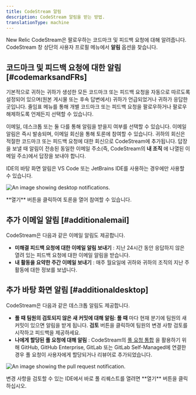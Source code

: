 ```yaml
---
title: CodeStream 알림
description: CodeStream 알림을 받는 방법.
translationType: machine
---
```




New Relic CodeStream은 팔로우하는 코드마크 및 피드백 요청에 대해 알려줍니다. CodeStream 창 상단의 사용자 프로필 메뉴에서 **알림** 옵션을 찾습니다.

## 코드마크 및 피드백 요청에 대한 알림 [#codemarksandFRs]

기본적으로 귀하는 귀하가 생성한 모든 코드마크 또는 피드백 요청을 자동으로 따르도록 설정되어 있으며(원본 게시물 또는 후속 답변에서) 귀하가 언급되었거나 귀하가 응답한 곳입니다. 줄임표 메뉴를 통해 개별 코드마크 또는 피드백 요청을 팔로우하거나 팔로우 해제하도록 언제든지 선택할 수 있습니다.

이메일, 데스크톱 또는 둘 다를 통해 알림을 받을지 여부를 선택할 수 있습니다. 이메일 알림은 즉시 발송되며, 이메일 회신을 통해 토론에 참여할 수 있습니다. 귀하의 회신은 적절한 코드마크 또는 피드백 요청에 대한 회신으로 CodeStream에 추가됩니다. 답장을 보낼 때 알림이 전송된 동일한 이메일 주소(즉, CodeStream의 **내 조직** 에 나열된 이메일 주소)에서 답장을 보내야 합니다.

IDE의 바탕 화면 알림은 VS Code 또는 JetBrains IDE를 사용하는 경우에만 사용할 수 있습니다.

<img
  title="Desktop notifications"
  alt="An image showing desktop notifications."
  src={desktopNotification2}
/>

<figcaption>
  **열기** 버튼을 클릭하여 토론을 열어 참여할 수 있습니다.
</figcaption>

## 추가 이메일 알림 [#additionalemail]

CodeStream은 다음과 같은 이메일 알림도 제공합니다.

* **미해결 피드백 요청에 대한 이메일 알림 보내기** : 지난 24시간 동안 응답하지 않은 열려 있는 피드백 요청에 대한 이메일 알림을 받습니다.
* **내 활동을 요약한 주간 이메일 보내기** : 매주 월요일에 귀하와 귀하의 조직의 지난 주 활동에 대한 정보를 보냅니다.

## 추가 바탕 화면 알림 [#additionaldesktop]

CodeStream은 다음과 같은 데스크톱 알림도 제공합니다.

* **풀 때 팀원의 검토되지 않은 새 커밋에 대해 알림: 풀 때** 마다 현재 분기에 팀원의 새 커밋이 있으면 알림을 받게 됩니다. **검토** 버튼을 클릭하여 팀원의 변경 사항 검토를 시작하고 피드백을 제공하세요.
* **나에게 할당된 풀 요청에 대해 알림** : CodeStream의 [풀 요청 통합](/docs/codestream/how-use-codestream/pull-requests) 을 활용하기 위해 GitHub, GitHub Enterprise, GitLab 또는 GitLab Self-Managed에 연결한 경우 풀 요청이 사용자에게 할당되거나 리뷰어로 추가되었습니다.

<img
  title="Pull request"
  alt="An image showing the pull request notification."
  src={pullRequestNotification}
/>

<figcaption>
  변경 사항을 검토할 수 있는 IDE에서 바로 풀 리퀘스트를 열려면 **열기** 버튼을 클릭하십시오.
</figcaption>